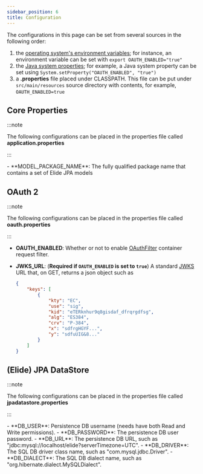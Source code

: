 ```yaml
---
sidebar_position: 6
title: Configuration
---
```


The configurations in this page can be set from several sources in the following order:

1. the [operating system's environment variables]; for instance, an environment variable can be set with
   `export OAUTH_ENABLED="true"`
2. the [Java system properties]; for example, a Java system property can be set using
   `System.setProperty("OAUTH_ENABLED", "true")`
3. a **.properties** file placed under CLASSPATH. This file can be put under `src/main/resources` source directory with
   contents, for example, `OAUTH_ENABLED=true`

Core Properties
---------------

:::note

The following configurations can be placed in the properties file called **application.properties**

:::


<Tabs>
  <TabItem value="jpa-elide" label="JPA(Elide)" default>
    - **MODEL_PACKAGE_NAME**: The fully qualified package name that contains a set of Elide JPA models
  </TabItem>
</Tabs>

OAuth 2
-------

:::note

The following configurations can be placed in the properties file called **oauth.properties**

:::

- **OAUTH_ENABLED**: Whether or not to enable [OAuthFilter] container request filter.
- **JWKS_URL**: (**Required if `OAUTH_ENABLED` is set to `true`**) A standard [JWKS] URL that, on GET, returns a json
  object such as

  ```json
  {
      "keys": [
          {
              "kty": "EC",
              "use": "sig",
              "kid": "eTERknhur9q8gisdaf_dfrqrgdfsg",
              "alg": "ES384",
              "crv": "P-384",
              "x": "sdfrgHGYF...",
              "y": "sdfuUIG&8..."
          }
      ]
  }
  ```

(Elide) JPA DataStore
---------------------

:::note

The following configurations can be placed in the properties file called **jpadatastore.properties**

:::

<Tabs>
  <TabItem value="jpa-elide" label="JPA(Elide)" default>
    - **DB_USER**: Persistence DB username (needs have both Read and Write permissions).
    - **DB_PASSWORD**: The persistence DB user password.
    - **DB_URL**: The persistence DB URL, such as "jdbc:mysql://localhost/elide?serverTimezone=UTC".
    - **DB_DRIVER**: The SQL DB driver class name, such as "com.mysql.jdbc.Driver".
    - **DB_DIALECT**: The SQL DB dialect name, such as "org.hibernate.dialect.MySQLDialect".
  </TabItem>
</Tabs>

[Java system properties]: https://docs.oracle.com/javase/tutorial/essential/environment/sysprop.html
[JWKS]: https://datatracker.ietf.org/doc/html/rfc7517

[OAuthFilter]: https://paion-data.github.io/astraios/apidocs/com/paiondata/astraios/web/filters/OAuthFilter.html
[operating system's environment variables]: https://docs.oracle.com/javase/tutorial/essential/environment/env.html
